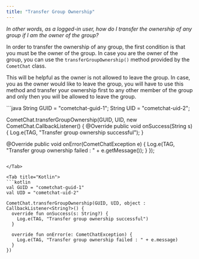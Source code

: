 ```yaml
---
title: "Transfer Group Ownership"
---
```




*In other words, as a logged-in user, how do I transfer the ownership of any group if I am the owner of the group?*

In order to transfer the ownership of any group, the first condition is that you must be the owner of the group. In case you are the owner of the group, you can use the `transferGroupOwnership()` method provided by the `CometChat` class.

This will be helpful as the owner is not allowed to leave the group. In case, you as the owner would like to leave the group, you will have to use this method and transfer your ownership first to any other member of the group and only then you will be allowed to leave the group.

<Tabs>
<Tab title="Java">
```java
String GUID = "cometchat-guid-1";
String UID = "cometchat-uid-2";

CometChat.transferGroupOwnership(GUID, UID, new CometChat.CallbackListener<String>() {
  @Override
  public void onSuccess(String s) {
    Log.e(TAG, "Transfer group ownership successful");
  }

  @Override
  public void onError(CometChatException e) {
    Log.e(TAG, "Transfer group ownership failed : " + e.getMessage());
  }
});
```

</Tab>

<Tab title="Kotlin">
```kotlin
val GUID = "cometchat-guid-1"
val UID = "cometchat-uid-2"

CometChat.transferGroupOwnership(GUID, UID, object : CallbackListener<String?>() {
  override fun onSuccess(s: String?) {
    Log.e(TAG, "Transfer group ownership successful")
  }

  override fun onError(e: CometChatException) {
    Log.e(TAG, "Transfer group ownership failed : " + e.message)
  }
})
```

</Tab>

</Tabs>
